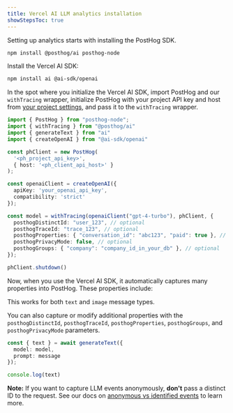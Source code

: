 ```yaml
---
title: Vercel AI LLM analytics installation
showStepsToc: true
---
```




<Steps>

<Step title="Install the PostHog SDK" badge="required">

Setting up analytics starts with installing the PostHog SDK. 

```bash
npm install @posthog/ai posthog-node
```

</Step>

<Step title="Install the Vercel AI SDK" badge="required">

Install the Vercel AI SDK:

```bash
npm install ai @ai-sdk/openai
```

<LLMsSDKsCallout />

</Step>

<Step title="Initialize PostHog and Vercel AI" badge="required">

In the spot where you initialize the Vercel AI SDK, import PostHog and our `withTracing` wrapper, initialize PostHog with your project API key and host from [your project settings](https://us.posthog.com/settings/project), and pass it to the `withTracing` wrapper.

```ts
import { PostHog } from "posthog-node";
import { withTracing } from "@posthog/ai"
import { generateText } from "ai"
import { createOpenAI } from "@ai-sdk/openai"

const phClient = new PostHog(
  '<ph_project_api_key>',
  { host: '<ph_client_api_host>' }
);

const openaiClient = createOpenAI({
  apiKey: 'your_openai_api_key',
  compatibility: 'strict'
});

const model = withTracing(openaiClient("gpt-4-turbo"), phClient, {
  posthogDistinctId: "user_123", // optional
  posthogTraceId: "trace_123", // optional
  posthogProperties: { "conversation_id": "abc123", "paid": true }, // optional
  posthogPrivacyMode: false, // optional
  posthogGroups: { "company": "company_id_in_your_db" }, // optional
});

phClient.shutdown()
``` 

</Step>

<Step title="Call Vercel AI" badge="required">

Now, when you use the Vercel AI SDK, it automatically captures many properties into PostHog. These properties include:

<NotableGenerationProperties />

This works for both `text` and `image` message types.

You can also capture or modify additional properties with the `posthogDistinctId`, `posthogTraceId`, `posthogProperties`, `posthogGroups`, and `posthogPrivacyMode` parameters.

```ts
const { text } = await generateText({
  model: model,
  prompt: message
});

console.log(text)
```

**Note:** If you want to capture LLM events anonymously, **don't** pass a distinct ID to the request. See our docs on [anonymous vs identified events](/docs/data/anonymous-vs-identified-events) to learn more. 

</Step>

<VerifyLLMEventsStep />

</Steps>
